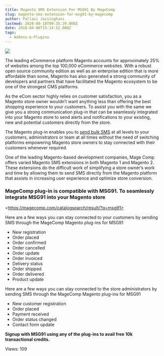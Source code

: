 ```yaml
---
title: Magento SMS Extension For MSG91 By MageComp
slug: magento-sms-extension-for-msg91-by-magecomp
author: Pallavi Jaisinghani
lastmod: 2020-08-18T09:35:39.000Z
date: 2018-04-06T15:14:52.000Z
tags:
  - Addons-&-Plugins
---
```


![](https://images-msg91.s3.ap-south-1.amazonaws.com/content/images/wordpress//2015/12/blog2-2-300x187.jpg)


The leading eCommerce platform Magento accounts for approximately 25% of websites among the top 100,000 eCommerce websites. With a robust open source community edition as well as an enterprise edition that is more affordable than some, Magento has also generated a strong community of developers and partners that have facilitated the Magento ecosystem to be one of the strongest CMS platforms.


As the eCom sector highly relies on customer satisfaction, you as a Magento store owner wouldn’t want anything less than offering the best shopping experience to your customers. To assist you with the same we give you a strong communication plug-in that can be seamlessly integrated into your Magento store to send alerts and notifications to your existing, new and potential customers directly from the store.


The Magento plug-in enables you to [send bulk SMS](https://msg91.com) at all levels to your customers, administrators or team at all times without the need of switching platforms empowering Magento store owners to stay connected with their customers whenever required.


One of the leading Magento-based development companies, Mage Comp offers varied Magento SMS extensions in both Magento 1 and Magento 2. These extensions do the difficult work of simplifying a store owner’s work and time by allowing them to send SMS directly from the Magento platform that assists in increasing user experience and optimize store conversion.


### **MageComp plug-in is compatible with MSG91. To seamlessly integrate MSG91 into your Magento store**


\<https://magecomp.com/catalogsearch/result/?q=msg91>


Here are a few ways you can stay connected to your customers by sending SMS through the MageComp Magento plug-ins for MSG91


* New registration
* Order placed
* Order confirmed
* Order cancelled
* Order update
* Order invoiced
* Delivery status
* Order shipped
* Order delivered
* Product update


Here are a few ways you can stay connected to the store administrators by sending SMS through the MageComp Magento plug-ins for MSG91


* New customer registration
* Order placed
* Payment received
* Order status changed
* Contact form update


**Signup with MSG91 using any of the plug-ins to avail free 10k transactional credits.**


 Views: 109


